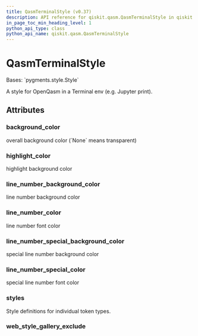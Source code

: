 ```yaml
---
title: QasmTerminalStyle (v0.37)
description: API reference for qiskit.qasm.QasmTerminalStyle in qiskit v0.37
in_page_toc_min_heading_level: 1
python_api_type: class
python_api_name: qiskit.qasm.QasmTerminalStyle
---
```


# QasmTerminalStyle

<Class id="qiskit.qasm.QasmTerminalStyle" isDedicatedPage={true} github="https://github.com/qiskit/qiskit/tree/stable/0.21/qiskit/qasm/pygments/lexer.py" signature="QasmTerminalStyle" modifiers="class">
  Bases: `pygments.style.Style`

  A style for OpenQasm in a Terminal env (e.g. Jupyter print).

  ## Attributes

  ### background\_color

  <Attribute id="qiskit.qasm.QasmTerminalStyle.background_color" attributeValue="'#ffffff'">
    overall background color (`None` means transparent)
  </Attribute>

  ### highlight\_color

  <Attribute id="qiskit.qasm.QasmTerminalStyle.highlight_color" attributeValue="'#ffffcc'">
    highlight background color
  </Attribute>

  ### line\_number\_background\_color

  <Attribute id="qiskit.qasm.QasmTerminalStyle.line_number_background_color" attributeValue="'transparent'">
    line number background color
  </Attribute>

  ### line\_number\_color

  <Attribute id="qiskit.qasm.QasmTerminalStyle.line_number_color" attributeValue="'inherit'">
    line number font color
  </Attribute>

  ### line\_number\_special\_background\_color

  <Attribute id="qiskit.qasm.QasmTerminalStyle.line_number_special_background_color" attributeValue="'#ffffc0'">
    special line number background color
  </Attribute>

  ### line\_number\_special\_color

  <Attribute id="qiskit.qasm.QasmTerminalStyle.line_number_special_color" attributeValue="'#000000'">
    special line number font color
  </Attribute>

  ### styles

  <Attribute id="qiskit.qasm.QasmTerminalStyle.styles" attributeValue="{Token: '', Token.Comment: '', Token.Comment.Hashbang: '', Token.Comment.Multiline: '', Token.Comment.Preproc: '', Token.Comment.PreprocFile: '', Token.Comment.Single: '', Token.Comment.Special: '', Token.Error: '', Token.Escape: '', Token.Generic: '', Token.Generic.Deleted: '', Token.Generic.Emph: '', Token.Generic.Error: '', Token.Generic.Heading: '', Token.Generic.Inserted: '', Token.Generic.Output: '', Token.Generic.Prompt: '', Token.Generic.Strong: '', Token.Generic.Subheading: '', Token.Generic.Traceback: '', Token.Keyword: '', Token.Keyword.Constant: '', Token.Keyword.Declaration: 'ansibrightgreen', Token.Keyword.Namespace: '', Token.Keyword.Pseudo: '', Token.Keyword.Reserved: 'ansibrightgreen', Token.Keyword.Type: 'ansibrightmagenta', Token.Literal: '', Token.Literal.Date: '', Token.Literal.Number: 'ansibrightcyan', Token.Literal.Number.Bin: '', Token.Literal.Number.Float: '', Token.Literal.Number.Hex: '', Token.Literal.Number.Integer: '', Token.Literal.Number.Integer.Long: '', Token.Literal.Number.Oct: '', Token.Literal.String: 'ansibrightred', Token.Literal.String.Affix: '', Token.Literal.String.Backtick: '', Token.Literal.String.Char: '', Token.Literal.String.Delimiter: '', Token.Literal.String.Doc: '', Token.Literal.String.Double: '', Token.Literal.String.Escape: '', Token.Literal.String.Heredoc: '', Token.Literal.String.Interpol: '', Token.Literal.String.Other: '', Token.Literal.String.Regex: '', Token.Literal.String.Single: '', Token.Literal.String.Symbol: '', Token.Name: '', Token.Name.Attribute: '', Token.Name.Builtin: 'ansibrightblue', Token.Name.Builtin.Pseudo: '', Token.Name.Class: '', Token.Name.Constant: '', Token.Name.Decorator: '', Token.Name.Entity: '', Token.Name.Exception: '', Token.Name.Function: 'ansibrightyellow', Token.Name.Function.Magic: '', Token.Name.Label: '', Token.Name.Namespace: '', Token.Name.Other: '', Token.Name.Property: '', Token.Name.Tag: '', Token.Name.Variable: '', Token.Name.Variable.Class: '', Token.Name.Variable.Global: '', Token.Name.Variable.Instance: '', Token.Name.Variable.Magic: '', Token.Operator: '', Token.Operator.Word: '', Token.Other: '', Token.Punctuation: '', Token.Punctuation.Marker: '', Token.Text: '', Token.Text.Whitespace: ''}">
    Style definitions for individual token types.
  </Attribute>

  ### web\_style\_gallery\_exclude

  <Attribute id="qiskit.qasm.QasmTerminalStyle.web_style_gallery_exclude" attributeValue="False" />
</Class>

